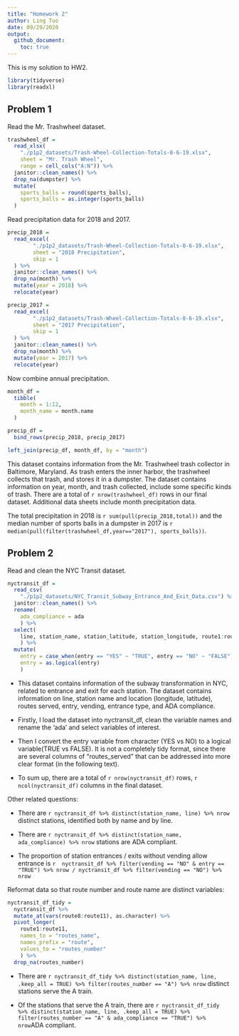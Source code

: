 ```yaml
---
title: "Homework 2"
author: Ling Tuo
date: 09/29/2020
output: 
  github_document:
    toc: true
---
```


This is my solution to HW2. 

```r
library(tidyverse)
library(readxl)
```

## Problem 1

Read the Mr. Trashwheel dataset.

```r
trashwheel_df = 
  read_xlsx(
    "./p1p2_datasets/Trash-Wheel-Collection-Totals-8-6-19.xlsx",
    sheet = "Mr. Trash Wheel",
    range = cell_cols("A:N")) %>% 
  janitor::clean_names() %>% 
  drop_na(dumpster) %>% 
  mutate(
    sports_balls = round(sports_balls),
    sports_balls = as.integer(sports_balls)
  )
```

Read precipitation data for 2018 and 2017.

```r
precip_2018 = 
  read_excel(
        "./p1p2_datasets/Trash-Wheel-Collection-Totals-8-6-19.xlsx",
        sheet = "2018 Precipitation",
        skip = 1
  ) %>% 
  janitor::clean_names() %>% 
  drop_na(month) %>% 
  mutate(year = 2018) %>% 
  relocate(year)

precip_2017 = 
  read_excel(
        "./p1p2_datasets/Trash-Wheel-Collection-Totals-8-6-19.xlsx",
        sheet = "2017 Precipitation",
        skip = 1
  ) %>% 
  janitor::clean_names() %>% 
  drop_na(month) %>% 
  mutate(year = 2017) %>% 
  relocate(year)

```

Now combine annual precipitation.

```r
month_df = 
  tibble(
    month = 1:12,
    month_name = month.name
  )

precip_df = 
  bind_rows(precip_2018, precip_2017) 

left_join(precip_df, month_df, by = "month")
```

This dataset contains information from the Mr. Trashwheel trash collector in Baltimore, Maryland. As trash enters the inner harbor, the trashwheel collects that trash, and stores it in a dumpster. The dataset contains information on year, month, and trash collected, include some specific kinds of trash. There are a total of `r nrow(trashwheel_df)` rows in our final dataset. Additional data sheets include month precipitation data.

The total precipitation in 2018 is `r sum(pull(precip_2018,total))` and the median number of sports balls in a dumpster in 2017 is `r median(pull(filter(trashwheel_df,year=="2017"), sports_balls))`.


## Problem 2

Read and clean the NYC Transit dataset. 

```r
nyctransit_df = 
  read_csv(
    "./p1p2_datasets/NYC_Transit_Subway_Entrance_And_Exit_Data.csv") %>% 
  janitor::clean_names() %>% 
  rename(
    ada_compliance = ada
    ) %>% 
  select(
    line, station_name, station_latitude, station_longitude, route1:route11, entry, vending, entrance_type, ada_compliance
    ) %>% 
  mutate(
    entry = case_when(entry == "YES" ~ "TRUE", entry == "NO" ~ "FALSE"), 
    entry = as.logical(entry)
    )
```

- This dataset contains information of the subway transformation in NYC, related to entrance and exit for each station. The dataset contains information on line, station name and location (longitude, latitude), routes served, entry, vending, entrance type, and ADA compliance. 

- Firstly, I load the dataset into nyctransit_df, clean the variable names and rename the 'ada' and select variables of interest.

- Then I convert the entry variable from character (YES vs NO) to a logical variable(TRUE vs FALSE). It is not a completely tidy format, since there are several columns of "routes_served" that can be addressed into more clear format (in the following text).

- To sum up, there are a total of `r nrow(nyctransit_df)` rows, `r ncol(nyctransit_df)` columns in the final dataset.

Other related questions:

- There are `r nyctransit_df %>% distinct(station_name, line) %>% nrow` distinct stations, identified both by name and by line.

- There are `r nyctransit_df %>% distinct(station_name, ada_compliance) %>% nrow` stations are ADA compliant.

-  The proportion of station entrances / exits without vending allow entrance is `r  nyctransit_df %>% filter(vending == "NO" & entry == "TRUE") %>% nrow / nyctransit_df %>% filter(vending == "NO") %>% nrow`

Reformat data so that route number and route name are distinct variables: 

```r
nyctransit_df_tidy = 
  nyctransit_df %>% 
  mutate_at(vars(route8:route11), as.character) %>% 
  pivot_longer(
    route1:route11,
    names_to = "routes_name",
    names_prefix = "route",
    values_to = "routes_number"
    ) %>% 
  drop_na(routes_number) 
```

- There are  `r nyctransit_df_tidy %>% distinct(station_name, line, .keep_all = TRUE) %>% filter(routes_number == "A") %>% nrow`  distinct stations serve the A train.

- Of the stations that serve the A train, there are `r nyctransit_df_tidy %>% distinct(station_name, line, .keep_all = TRUE) %>% filter(routes_number == "A" & ada_compliance == "TRUE") %>% nrow`ADA compliant.






